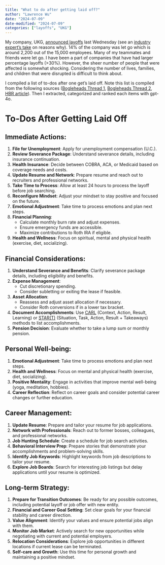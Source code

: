 ```yaml
---
title: "What to do after getting laid off?"
author: "Lawrence Wu"    
date: "2024-07-09"
date-modified: "2024-07-09"
categories: ["layoffs", "UKG"]
---
```


My company, UKG, [announced layoffs](https://www.sun-sentinel.com/2024/07/a05/2200-layoffs-loom-for-technology-firm-ukg-in-south-florida-north-america-and-overseas/) last Wednesday (see an [industry expert's take](https://joshbersin.com/2024/07/ukg-14-reduction-in-force-a-growth-move-that-makes-sense/) on reasons why). 14% of the company was let go which is around 2,200 out of the 15,000 employees. Many of my teammates and friends were let go. I have been a part of companies that have had larger percentage layoffs (>30%). However, the sheer number of people that were affected is somewhat shocking. Considering the number of lives, families, and children that were disrupted is difficult to think about.

I compiled a list of to-dos after one get's laid off. Note this list is compiled from the following sources ([Bogleheads Thread 1](https://www.bogleheads.org/forum/viewtopic.php?t=422426), [Bogleheads Thread 2](https://www.bogleheads.org/forum/viewtopic.php?t=431118), [HBR article](https://hbr.org/2022/11/what-to-do-after-being-laid-off)). Then I extracted, categorized and ranked each items with gpt-4o.

# To-Dos After Getting Laid Off

## Immediate Actions:

1. **File for Unemployment**: Apply for unemployment compensation (U.C.).
2. **Review Severance Package**: Understand severance details, including insurance continuation.
3. **Health Insurance**: Decide between COBRA, ACA, or Medicaid based on coverage needs and costs.
4. **Update Resume and Network**: Prepare resume and reach out to recruiters and professional networks.
5. **Take Time to Process**: Allow at least 24 hours to process the layoff before job searching.
6. **Reconfigure Mindset**: Adjust your mindset to stay positive and focused on the future.
7. **Emotional Adjustment**: Take time to process emotions and plan next steps.
8. **Financial Planning**: 
   - Calculate monthly burn rate and adjust expenses.
   - Ensure emergency funds are accessible.
   - Maximize contributions to Roth IRA if eligible.
9. **Health and Wellness**: Focus on spiritual, mental and physical health (exercise, diet, socializing).

## Financial Considerations:

1. **Understand Severance and Benefits**: Clarify severance package details, including eligibility and benefits.
2. **Expense Management**: 
   - Cut discretionary spending.
   - Consider subletting or exiting the lease if feasible.
3. **Asset Allocation**: 
   - Reassess and adjust asset allocation if necessary.
   - Consider Roth conversions if in a lower tax bracket.
4. **Document Accomplishments**: Use [CARL](https://www.ed.ac.uk/reflection/reflectors-toolkit/reflecting-on-experience/carl) (Context, Action, Result, Learning) or [STAR(T)](https://www.indeed.com/career-advice/interviewing/how-to-use-the-star-interview-response-technique) (Situation, Task, Action, Result + Takeaways) methods to list accomplishments.
5. **Pension Decision**: Evaluate whether to take a lump sum or monthly pension.

## Personal Well-being:

1. **Emotional Adjustment**: Take time to process emotions and plan next steps.
2. **Health and Wellness**: Focus on mental and physical health (exercise, diet, socializing).
3. **Positive Mentality**: Engage in activities that improve mental well-being (yoga, meditation, hobbies).
4. **Career Reflection**: Reflect on career goals and consider potential career changes or further education.

## Career Management:

1. **Update Resume**: Prepare and tailor your resume for job applications.
2. **Network with Professionals**: Reach out to former bosses, colleagues, and professional networks.
3. **Job Hunting Schedule**: Create a schedule for job search activities.
4. **Behavioral Interview Prep**: Prepare stories that demonstrate your accomplishments and problem-solving skills.
5. **Identify Job Keywords**: Highlight keywords from job descriptions to tailor your resume.
6. **Explore Job Boards**: Search for interesting job listings but delay applications until your resume is optimized.

## Long-term Strategy:

1. **Prepare for Transition Outcomes**: Be ready for any possible outcomes, including potential layoff or job offer with new entity.
2. **Financial and Career Goal Setting**: Set clear goals for your financial stability and career direction.
3. **Value Alignment**: Identify your values and ensure potential jobs align with them.
4. **Monitor Job Market**: Actively search for new opportunities while negotiating with current and potential employers.
5. **Relocation Considerations**: Explore job opportunities in different locations if current lease can be terminated.
6. **Self-care and Growth**: Use this time for personal growth and maintaining a positive mindset.
